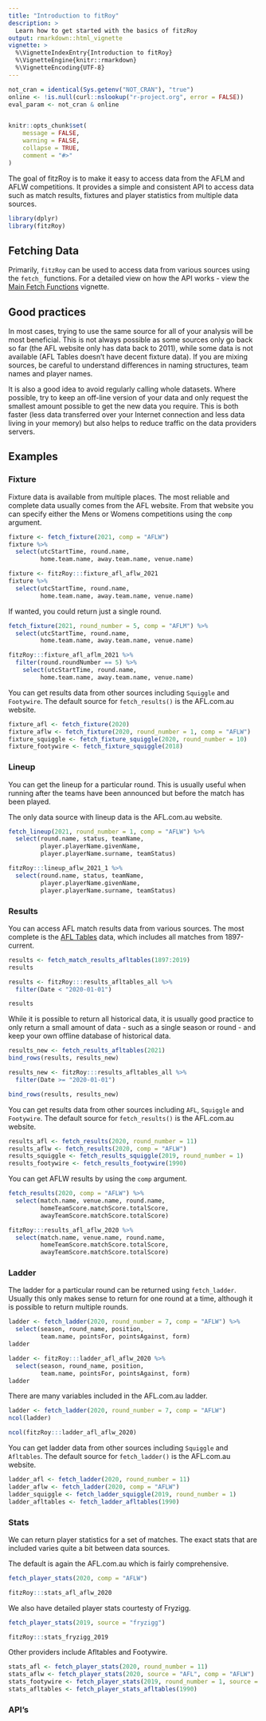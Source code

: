 ```yaml
---
title: "Introduction to fitRoy"
description: >
  Learn how to get started with the basics of fitzRoy
output: rmarkdown::html_vignette
vignette: >
  %\VignetteIndexEntry{Introduction to fitRoy}
  %\VignetteEngine{knitr::rmarkdown}
  %\VignetteEncoding{UTF-8}
---
```


```r
not_cran = identical(Sys.getenv("NOT_CRAN"), "true")
online <- !is.null(curl::nslookup("r-project.org", error = FALSE))
eval_param <- not_cran & online


knitr::opts_chunk$set(
	message = FALSE,
	warning = FALSE,
	collapse = TRUE,
	comment = "#>"
)
```

The goal of fitzRoy is to make it easy to access data from the AFLM and AFLW competitions. It provides a simple and consistent API to access data such as match results, fixtures and player statistics from multiple data sources. 

```r
library(dplyr)
library(fitzRoy)
```
## Fetching Data
Primarily, `fitzRoy` can be used to access data from various sources using the `fetch_` functions. For a detailed view on how the API works - view the [Main Fetch Functions]() vignette. 

## Good practices
In most cases, trying to use the same source for all of your analysis will be most beneficial. This is not always possible as some sources only go back so far (the AFL website only has data back to 2011), while some data is not available (AFL Tables doesn't have decent fixture data). If you are mixing sources, be careful to understand differences in naming structures, team names and player names. 

It is also a good idea to avoid regularly calling whole datasets. Where possible, try to keep an off-line version of your data and only request the smallest amount possible to get the new data you require. This is both faster (less data transferred over your Internet connection and less data living in your memory) but also helps to reduce traffic on the data providers servers. 

## Examples
### Fixture
Fixture data is available from multiple places. The most reliable and complete data usually comes from the AFL website. From that website you can specify either the Mens or Womens competitions using the `comp` argument. 

```r
fixture <- fetch_fixture(2021, comp = "AFLW")
fixture %>%
  select(utcStartTime, round.name, 
         home.team.name, away.team.name, venue.name)
```
```r
fixture <- fitzRoy:::fixture_afl_aflw_2021 
fixture %>%
  select(utcStartTime, round.name, 
         home.team.name, away.team.name, venue.name)
```

If wanted, you could return just a single round.
```r
fetch_fixture(2021, round_number = 5, comp = "AFLM") %>%
  select(utcStartTime, round.name, 
         home.team.name, away.team.name, venue.name)

```
```r
fitzRoy:::fixture_afl_aflm_2021 %>%
  filter(round.roundNumber == 5) %>%
    select(utcStartTime, round.name, 
         home.team.name, away.team.name, venue.name)

```


You can get results data from other sources including `Squiggle` and `Footywire`. The default source for `fetch_results()` is the AFL.com.au website. 

```r
fixture_afl <- fetch_fixture(2020)
fixture_aflw <- fetch_fixture(2020, round_number = 1, comp = "AFLW")
fixture_squiggle <- fetch_fixture_squiggle(2020, round_number = 10)
fixture_footywire <- fetch_fixture_squiggle(2018)
```

### Lineup
You can get the lineup for a particular round. This is usually useful when running after the teams have been announced but before the match has been played. 

The only data source with lineup data is the AFL.com.au website. 

```r
fetch_lineup(2021, round_number = 1, comp = "AFLW") %>%
  select(round.name, status, teamName, 
         player.playerName.givenName,
         player.playerName.surname, teamStatus)
```

```r
fitzRoy:::lineup_aflw_2021_1 %>%
  select(round.name, status, teamName, 
         player.playerName.givenName,
         player.playerName.surname, teamStatus)
```

### Results
You can access AFL match results data from various sources. The most complete is the [AFL Tables](http://www.afltables.com) data, which includes all matches from 1897-current. 

```r
results <- fetch_match_results_afltables(1897:2019)
results
```
```r
results <- fitzRoy:::results_afltables_all %>%
  filter(Date < "2020-01-01")

results
```

While it is possible to return all historical data, it is usually good practice to only return a small amount of data - such as a single season or round - and keep your own offline database of historical data. 

```r
results_new <- fetch_results_afltables(2021)
bind_rows(results, results_new)
```
```r
results_new <- fitzRoy:::results_afltables_all %>%
  filter(Date >= "2020-01-01")

bind_rows(results, results_new)
```


You can get results data from other sources including `AFL`, `Squiggle` and `Footywire`. The default source for `fetch_results()` is the AFL.com.au website. 

```r
results_afl <- fetch_results(2020, round_number = 11)
results_aflw <- fetch_results(2020, comp = "AFLW")
results_squiggle <- fetch_results_squiggle(2019, round_number = 1)
results_footywire <- fetch_results_footywire(1990)
```

You can get AFLW results by using the `comp` argument.

```r
fetch_results(2020, comp = "AFLW") %>%
  select(match.name, venue.name, round.name,
         homeTeamScore.matchScore.totalScore,
         awayTeamScore.matchScore.totalScore)
```
```r
fitzRoy:::results_afl_aflw_2020 %>%
  select(match.name, venue.name, round.name,
         homeTeamScore.matchScore.totalScore,
         awayTeamScore.matchScore.totalScore)
```

### Ladder

The ladder for a particular round can be returned using `fetch_ladder`. Usually this only makes sense to return for one round at a time, although it is possible to return multiple rounds. 

```r
ladder <- fetch_ladder(2020, round_number = 7, comp = "AFLW") %>%
  select(season, round_name, position, 
         team.name, pointsFor, pointsAgainst, form)
ladder
```
```r
ladder <- fitzRoy:::ladder_afl_aflw_2020 %>%
  select(season, round_name, position, 
         team.name, pointsFor, pointsAgainst, form)
ladder
```
There are many variables included in the AFL.com.au ladder. 


```r
ladder <- fetch_ladder(2020, round_number = 7, comp = "AFLW")
ncol(ladder)
```
```r
ncol(fitzRoy:::ladder_afl_aflw_2020)

```

You can get ladder data from other sources including `Squiggle` and `Afltables`. The default source for `fetch_ladder()` is the AFL.com.au website. 

```r
ladder_afl <- fetch_ladder(2020, round_number = 11)
ladder_aflw <- fetch_ladder(2020, comp = "AFLW")
ladder_squiggle <- fetch_ladder_squiggle(2019, round_number = 1)
ladder_afltables <- fetch_ladder_afltables(1990)
```

### Stats

We can return player statistics for a set of matches. The exact stats that are included varies quite a bit between data sources. 

The default is again the AFL.com.au which is fairly comprehensive. 

```r
fetch_player_stats(2020, comp = "AFLW")
```
```r
fitzRoy:::stats_afl_aflw_2020
```

We also have detailed player stats courtesty of Fryzigg.

```r
fetch_player_stats(2019, source = "fryzigg")
```
```r
fitzRoy:::stats_fryzigg_2019
```

Other providers include Afltables and Footywire. 

```r
stats_afl <- fetch_player_stats(2020, round_number = 11)
stats_aflw <- fetch_player_stats(2020, source = "AFL", comp = "AFLW")
stats_footywire <- fetch_player_stats(2019, round_number = 1, source = "footywire")
stats_afltables <- fetch_player_stats_afltables(1990)
```

### API's


